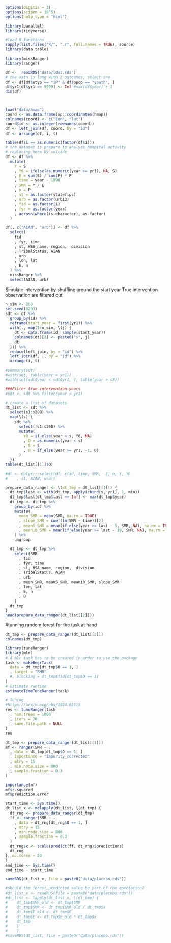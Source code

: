 ```r
options(digitis = 3)
options(scipen = 10^5) 
options(help_type = "html")

library(parallel)
library(tidyverse)

#load R functions
sapply(list.files("R/", ".r", full.names = TRUE), source)
library(data.table)

library(missRanger)
library(ranger) 
```



```r
df <-  readRDS('data/ldat.rds')
# the data is long with 2 outcomes, select one
df <- df[df$otyp == "IP" & df$opop == "youth", ]
df$yr1[df$yr1 == 9999] <- Inf #max(df$year) + 1
dim(df)



load("data/hmap")
coord <- as.data.frame(sp::coordinates(hmap))
colnames(coord) <- c("lon", "lat")
coord$id <- as.integer(rownames(coord))
df <- left_join(df, coord, by = "id")
df <- arrange(df, i, t)

table(df$i == as.numeric(factor(df$i)))
# the dataset is prepare to analyze hospital activity
# replacing here by suicide
df <- df %>%
  mutate(
    Y = S
    , Y0 = ifelse(as.numeric(year >= yr1), NA, S)
    , E = sum(S) / sum(P) * P
    , time = year - 1998
    , SMR = Y / E
    , n = P
    , st = as.factor(statefips)
    , urb = as.factor(urb13)
    , fid = as.factor(i)
    , fyr = as.factor(year)
    , across(where(is.character), as.factor)
  )

df[, c("AIAN", "urb")] <- df %>%
  select(
    fid
    , fyr, time
    , st, HSA_name, region,  division
    , TribalStatus, AIAN
    , urb
    , lon, lat
    , E, n
  ) %>%
  missRanger %>%
  select(AIAN, urb)

```

Simulate intervention by shuffling around the start year
True intervention observation are filtered out
```r
n_sim <- 200
set.seed(0203)
sdt <- df %>%
  group_by(id) %>%
  reframe(start_year = first(yr1)) %>%
  with(., map(1:n_sim, \(j) {
    dt <- data.frame(id, sample(start_year))
    colnames(dt)[2] <- paste0("s", j)
    dt
  })) %>%
  reduce(left_join, by = "id") %>%
  left_join(df, ., by = "id") %>%
  arrange(i, t)

#summary(sdt)
#with(sdt, table(year > yr1))
#with(sdt[sdt$year < sdt$yr1, ], table(year > s3))

###Filter true intervention years
#sdt <- sdt %>% filter(year < yr1)

# create a list of datasets
dt_list <- sdt %>%
  select(s1:s200) %>%
  map(\(s) {
    sdt %>%
      select(!s1:s200) %>%
      mutate(
        Y0 = if_else(year < s, Y0, NA)
        , O = as.numeric(year < s)
        , s = s
        , O = if_else(year >= yr1, -1, O)
      )
  })
table(dt_list[[1]]$O)
```


```r
#dt <- dplyr:::select(df, c(id, time, SMR,  E, n, Y, Y0
#    , st, AIAN, urb))

prepare_data_ranger <- \(dt_tmp = dt_list[[1]]) {
  dt_tmp$last <- with(dt_tmp, apply(cbind(s, yr1), 1, min))
  dt_tmp$last[dt_tmp$last == Inf] <- max(dt_tmp$year)
  dt_tmp <- dt_tmp %>%
    group_by(id) %>%
    mutate(
      mean_SMR = mean(SMR, na.rm = TRUE)
      , slope_SMR = coef(lm(SMR ~ time))[2]
      , mean5_SMR = mean(if_else(year >= last - 5, SMR, NA), na.rm = TRUE)
      , mean10_SMR = mean(if_else(year >= last - 10, SMR, NA), na.rm = TRUE)
    ) %>%
    ungroup

  dt_tmp <- dt_tmp %>%
    select(SMR
      , fid
      , fyr, time
      , st, HSA_name, region,  division
      , TribalStatus, AIAN
      , urb
      , mean_SMR, mean5_SMR, mean10_SMR, slope_SMR
      , lon, lat
      , E, n 
      , O
    )
  dt_tmp
}
head(prepare_data_ranger(dt_list[[2]]))
```

#tunning random forest for the task at hand
```r
dt_tmp <- prepare_data_ranger(dt_list[[2]])
colnames(dt_tmp)

library(tuneRanger)
library(mlr)
# A mlr task has to be created in order to use the package
task <- makeRegrTask(
  data = dt_tmp[dt_tmp$O == 1, ]
  , target = "SMR"
  #, blocking = dt_tmp$fid[dt_tmp$O == 1]
)
# Estimate runtime
estimateTimeTuneRanger(task)

# Tuning
#https://arxiv.org/abs/1804.03515
res <- tuneRanger(task
  , num.trees = 1000
  , iters = 70
  , save.file.path = NULL
)
res
```

```r
dt_tmp <- prepare_data_ranger(dt_list[[1]])
mf <- ranger(SMR ~ .
  , data = dt_tmp[dt_tmp$O == 1, ]
  , importance = "impurity_corrected"
  , mtry = 15
  , min.node.size = 800
  , sample.fraction = 0.3
)

importance(mf)
mf$r.squared
mf$prediction.error
```



```r
start_time <- Sys.time()
dt_list_x <- mclapply(dt_list, \(dt_tmp) {
  dt_rng <- prepare_data_ranger(dt_tmp)
  ff <- ranger(SMR ~ .
    , data = dt_rng[dt_rng$O == 1, ]
    , mtry = 15
    , min.node.size = 800
    , sample.fraction = 0.3
  )
  dt_rng$x <- scale(predict(ff, dt_rng)$predictions)
  dt_rng
}, mc.cores = 20
)
end_time <- Sys.time()
end_time - start_time

saveRDS(dt_list_x, file = paste0("data/placebo.rds"))

#should the forest predicted value be part of the epectation?
#dt_list_x <- readRDS(file = paste0("data/placebo.rds"))
#dt_list <- lapply(dt_list_x, \(dt_tmp) {
#    dt_tmp$SMR_old <- dt_tmp$SMR
#    dt_tmp$SMR <- dt_tmp$SMR_old / dt_tmp$x
#    dt_tmp$E_old <- dt_tmp$E
#    dt_tmp$E <- dt_tmp$E_old * dt_tmp$x
#    dt_tmp
#    }
#    )
#saveRDS(dt_list, file = paste0("data/placebo.rds"))
```

